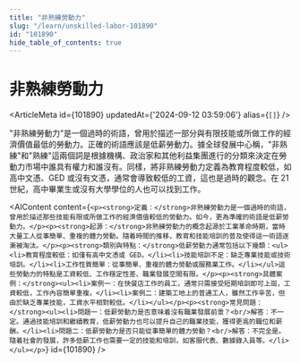 ```yaml
---
title: "非熟練勞動力"
slug: "/learn/unskilled-labor-101890"
id: "101890"
hide_table_of_contents: true
---
```



# 非熟練勞動力

<ArticleMeta id={101890} updatedAt={'2024-09-12 03:59:06'} alias={`[]`} />
<div className='border-solid border-b border-t-0 my-4 border-[var(--ifm-color-gray-300)]' />

"非熟練勞動力"是一個過時的術語，曾用於描述一部分與有限技能或所做工作的經濟價值最低的勞動力。正確的術語應該是低薪勞動力。據全球發展中心稱，"非熟練"和"熟練"這兩個詞是根據機構、政治家和其他利益集團進行的分類來決定在勞動力市場中誰具有權力和誰沒有。同樣，將非熟練勞動力定義為教育程度較低，如高中文憑、GED 或沒有文憑，通常會導致較低的工資，這也是過時的觀念。在 21 世紀，高中畢業生或沒有大學學位的人也可以找到工作。

<AIContent content={`<p><strong>定義：</strong>非熟練勞動力是一個過時的術語，曾用於描述那些技能有限或所做工作的經濟價值較低的勞動力。如今，更為準確的術語是低薪勞動力。</p><p><strong>起源：</strong>非熟練勞動力的概念起源於工業革命時期，當時大量工人從事簡單、重複的體力勞動。隨着時間的推移，教育和技能培訓的普及使得這一術語逐漸被淘汰。</p><p><strong>類別與特點：</strong>低薪勞動力通常包括以下幾類：<ul><li>教育程度較低：如僅有高中文憑或 GED。</li><li>技能培訓不足：缺乏專業技能或技術培訓。</li><li>工作性質簡單：從事簡單、重複的體力勞動或服務業工作。</li></ul>這些勞動力的特點是工資較低、工作穩定性差、職業發展空間有限。</p><p><strong>具體案例：</strong><ul><li>案例一：在快餐店工作的員工，通常只需接受短期培訓即可上崗，工資較低，工作內容簡單重複。</li><li>案例二：建築工地上的普通工人，雖然工作辛苦，但由於缺乏專業技能，工資水平相對較低。</li></ul></p><p><strong>常見問題：</strong><ul><li>問題一：低薪勞動力是否意味着沒有職業發展前景？<br/>解答：不一定。通過技能培訓和繼續教育，低薪勞動力也可以提升自己的職業技能，獲得更高的職位和薪酬。</li><li>問題二：低薪勞動力是否只能從事簡單的體力勞動？<br/>解答：不完全是。隨着社會的發展，許多低薪工作也需要一定的技能和培訓，如客服代表、數據錄入員等。</li></ul></p>`} id={101890} />
